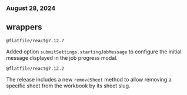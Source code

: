 ### August 28, 2024

## wrappers

`@flatfile/react@7.12.7`

Added option `submitSettings.startingJobMessage` to configure the initial
message displayed in the job progress modal.

`@flatfile/react@7.12.2`

The release includes a new `removeSheet` method to allow removing a specific
sheet from the workbook by its sheet slug.

